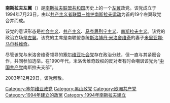 {{共产党}}
'''南斯拉夫左翼'''（{{lang-sr|Југословенска Левица|Jugoslovenska Levica}}）是[[南斯拉夫联盟共和国|南斯拉夫联盟共和国]]历史上的一个[[左翼|左翼]]政党。该党成立于1994年7月23日，由以[[共产主义者联盟－维护南斯拉夫运动|共产主义者联盟－维护南斯拉夫运动]]为首的19个左翼政党合并而成。

该党的意识形态是[[社会主义|社会主义]]、[[共产主义|共产主义]]、[[马克思列宁主义|马克思列宁主义]]、[[南斯拉夫主义|南斯拉夫主义]]。该党的政治立场是[[左翼|左翼]]。该党的主席是南联盟总统[[斯洛博丹·米洛舍维奇|斯洛博丹·米洛舍维奇]]的妻子[[米里亚娜·马尔科维奇|米里亚娜·马尔科维奇]]。

尽管该党与米洛舍维奇领导的[[塞尔维亚社会党|塞尔维亚社会党]]存在政治分歧，但一直与其紧密合作，共同参加选举。在1990年代，米洛舍维奇政权的反对者有时会嘲讽该党为“[[中国共产党|中国共产党]]南斯拉夫支部”。

2003年12月29日，该党解散。

{{塞爾維亞政黨}}
{{Authority control}}

[[Category:塞尔维亚政党|Category:塞尔维亚政党]]
[[Category:黑山政党|Category:黑山政党]]
[[Category:欧洲共产党|Category:欧洲共产党]]
[[Category:1994年建立的政黨|Category:1994年建立的政黨]]
[[Category:1994年南斯拉夫建立|Category:1994年南斯拉夫建立]]